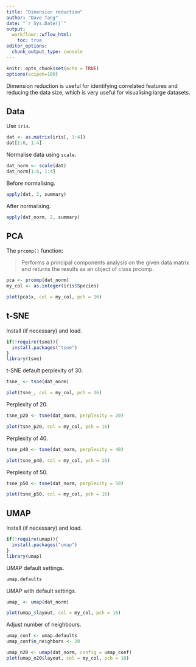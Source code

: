 ```yaml
---
title: "Dimension reduction"
author: "Dave Tang"
date: "`r Sys.Date()`"
output:
  workflowr::wflow_html:
    toc: true
editor_options:
  chunk_output_type: console
---
```


```r
knitr::opts_chunk$set(echo = TRUE)
options(scipen=100)
```

Dimension reduction is useful for identifying correlated features and reducing the data size, which is very useful for visualising large datasets.

## Data

Use `iris`.

```r
dat <- as.matrix(iris[, 1:4])
dat[1:6, 1:4]
```

Normalise data using `scale`.

```r
dat_norm <- scale(dat)
dat_norm[1:6, 1:4]
```

Before normalising.

```r
apply(dat, 2, summary)
```

After normalising.

```r
apply(dat_norm, 2, summary)
```

## PCA

The `prcomp()` function:

>Performs a principal components analysis on the given data matrix and returns the results as an object of class prcomp.

```r
pca <- prcomp(dat_norm)
my_col <- as.integer(iris$Species)

plot(pca$x, col = my_col, pch = 16)
```

## t-SNE

Install (if necessary) and load.

```r
if(!require(tsne)){
  install.packages("tsne")
}
library(tsne)
```

t-SNE default perplexity of 30.

```r
tsne_ <- tsne(dat_norm)

plot(tsne_, col = my_col, pch = 16)
```

Perplexity of 20.

```r
tsne_p20 <- tsne(dat_norm, perplexity = 20)

plot(tsne_p20, col = my_col, pch = 16)
```

Perplexity of 40.

```r
tsne_p40 <- tsne(dat_norm, perplexity = 40)

plot(tsne_p40, col = my_col, pch = 16)
```

Perplexity of 50.

```r
tsne_p50 <- tsne(dat_norm, perplexity = 50)

plot(tsne_p50, col = my_col, pch = 16)
```

## UMAP

Install (if necessary) and load.

```r
if(!require(umap)){
  install.packages("umap")
}
library(umap)
```

UMAP default settings.

```r
umap.defaults
```

UMAP with default settings.

```r
umap_ <- umap(dat_norm)

plot(umap_$layout, col = my_col, pch = 16)
```

Adjust number of neighbours.

```r
umap_conf <- umap.defaults
umap_conf$n_neighbors <- 20

umap_n20 <- umap(dat_norm, config = umap_conf)
plot(umap_n20$layout, col = my_col, pch = 16)
```
